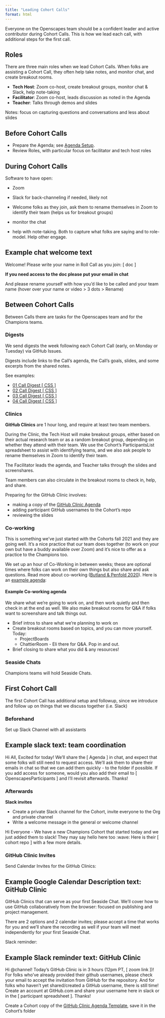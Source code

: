 ```yaml
---
title: "Leading Cohort Calls"
format: html
---
```


Everyone on the Openscapes team should be a confident leader and active contributor during Cohort Calls. This is how we lead each call, with additional steps for the first call.

## Roles

There are three main roles when we lead Cohort Calls. When folks are assisting a Cohort Call, they often help take notes, and monitor chat, and create breakout rooms. 

-   **Tech Host**: Zoom co-host, create breakout groups, monitor chat & Slack, help note-taking
-   **Facilitator**: Zoom co-host, leads discussion as noted in the Agenda
-   **Teacher**: Talks through demos and slides

Notes: focus on capturing questions and conversations and less about slides

## Before Cohort Calls

- Prepare the Agenda; see [Agenda Setup](/champions/pre-cohort-tech.md#agenda-setup).
- Review Roles, with particular focus on facilitator and tech host roles

## During Cohort Calls

Software to have open: 

- Zoom
- Slack for back-channeling if needed, likely not 

-   Welcome folks as they join, ask them to rename themselves in Zoom to identify their team (helps us for breakout groups)
-   monitor the chat
-   help with note-taking. Both to capture what folks are saying and to role-model. Help other engage.

::: {.callout-tip collapse="true"}
## Example chat welcome text

Welcome! Please write your name in Roll Call as you join: \[ doc \]

**If you need access to the doc please put your email in chat**

And please rename yourself with how you'd like to be called and your team name (hover over your name or video \> 3 dots \> Rename)
:::

## Between Cohort Calls

Between Calls there are tasks for the Openscapes team and for the Champions teams.

### Digests

We send digests the week following each Cohort Call (early, on Monday or Tuesday) via GitHub Issues.

Digests include links to the Call's agenda, the Call's goals, slides, and some excerpts from the shared notes.

See examples:

-   [01 Call Digest \[ CSS \]](https://github.com/Openscapes/css-cohort/issues/18)
-   [02 Call Digest \[ CSS \]](https://github.com/Openscapes/css-cohort/issues/15)
-   [03 Call Digest \[ CSS \]](https://github.com/Openscapes/css-cohort/issues/17)
-   [04 Call Digest \[ CSS \]](https://github.com/Openscapes/css-cohort/issues/19)

### Clinics

**GitHub Clinics** are 1 hour long, and require at least two team members.

During the Clinic, the Tech Host will make breakout groups, either based on their actual research team or as a random breakout group, depending on whether they attend with their team. We use the Cohort's ParticipantsList spreadsheet to assist with identifying teams, and we also ask people to rename themselves in Zoom to identify their team. 

The Facilitator leads the agenda, and Teacher talks through the slides and screenshares. 

Team members can also circulate in the breakout rooms to check in, help, and share.

Preparing for the GitHub Clinic involves: 

- making a copy of the [GitHub Clinic Agenda](https://docs.google.com/document/d/1puf1UG7HVwZwnbfc0mlBIzCSGvc-99TcTOdmPHzqZc4/edit)
- adding participant GitHub usernames to the Cohort's repo
- reviewing the slides

### Co-working

This is something we've just started with the Cohorts fall 2021 and they are going well. It's a nice practice that our team does together (to work on your own but have a buddy available over Zoom) and it's nice to offer as a practice to the Champions too.  

We set up an hour of Co-Working in between weeks; these are optional times where folks can work on their own things but also share and ask questions. Read more about co-working ([Butland & Penfold 2020](https://www.cscce.org/2020/02/04/online-co-working-partnerships-are-community-of-practice-in-action/)). Here is an [example agenda](https://docs.google.com/document/d/1kaMqhEIpF5flepHLS2TD3z2gSvSY5rzGOgC7IXCi-Dg/edit#): 

#### Example Co-working agenda
We share what we're going to work on, and then work quietly and then check in at the end as well. We also make breakout rooms for Q&A if folks want to screenshare and talk things out.

- Brief intros to share what we’re planning to work on
- Create breakout rooms based on topics, and you can move yourself. Today: 
    - ProjectBoards
    - ChattierRoom - Eli there for Q&A. Pop in and out. 
- Brief closing to share what you did & any resources!

### Seaside Chats

Champions teams will hold Seaside Chats.

## First Cohort Call

The first Cohort Call has additional setup and followup, since we introduce and follow up on things that we discuss together (i.e. Slack)

### Beforehand

Set up Slack Channel with all assistants

::: {.callout-tip collapse="true"}
## Example slack text: team coordination

Hi All, Excited for today! We'll share the \[ Agenda \] in chat, and expect that some folks will still need to request access. We'll ask them to share their emails in chat so that we can add them quickly - to the folder if possible. If you add access for someone, would you also add their email to \[ OpenscapesParticipants \] and I'll revisit afterwards. Thanks!
:::

### Afterwards

**Slack invites**

-   Create a private Slack channel for the Cohort, invite everyone to the Org and private channel
-   Write a welcome message in the general or welcome channel

::: {.callout-tip collapse="true"}
Hi Everyone - We have a new Champions Cohort that started today and we just added them to slack! They may say hello here too :wave: Here is their [ cohort repo ] with a few more details. 
:::

### GitHub Clinic Invites

Send Calendar Invites for the GitHub Clinics:

::: {.callout-tip collapse="true"}
## Example Google Calendar Description text: GitHub Clinic

GitHub Clinics that can serve as your first Seaside Chat. We'll cover how to use GitHub collaboratively from the browser: focused on publishing and project management.

There are 2 options and 2 calendar invites; please accept a time that works for you and we'll share the recording as well if your team will meet independently for your first Seaside Chat.
:::

Slack reminder: 

::: {.callout-tip collapse="true"}
## Example Slack reminder text: GitHub Clinic
Hi \@channel! Today's GitHub Clinic is in 3 hours (12pm PT, [ zoom link ])! For folks who've already provided their github usernames, please check your email to accept the invitation from GitHub for the repository. And for folks who haven't yet shared/created a GitHub username, there is still time! Create an account at GitHub.com and share your username here in slack or in the [ participant spreadsheet ]. Thanks!

:::

Create a Cohort copy of the [GitHub Clinic Agenda Template](https://docs.google.com/document/d/1puf1UG7HVwZwnbfc0mlBIzCSGvc-99TcTOdmPHzqZc4/edit#heading=h.ypq91biaklid), save it in the Cohort's folder
